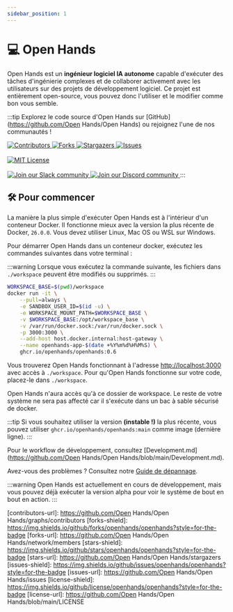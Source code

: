 ```yaml
---
sidebar_position: 1
---
```


# 💻 Open Hands

Open Hands est un **ingénieur logiciel IA autonome** capable d'exécuter des tâches d'ingénierie complexes et de collaborer activement avec les utilisateurs sur des projets de développement logiciel.
Ce projet est entièrement open-source, vous pouvez donc l'utiliser et le modifier comme bon vous semble.

:::tip
Explorez le code source d'Open Hands sur [GitHub](https://github.com/Open Hands/Open Hands) ou rejoignez l'une de nos communautés !

<a href="https://github.com/Open Hands/Open Hands/graphs/contributors">
  <img
    src="https://img.shields.io/github/contributors/openhands/openhands?style=for-the-badge"
    alt="Contributors"
  />
</a>
<a href="https://github.com/Open Hands/Open Hands/network/members">
  <img
    src="https://img.shields.io/github/forks/openhands/openhands?style=for-the-badge"
    alt="Forks"
  />
</a>
<a href="https://github.com/Open Hands/Open Hands/stargazers">
  <img
    src="https://img.shields.io/github/stars/openhands/openhands?style=for-the-badge"
    alt="Stargazers"
  />
</a>
<a href="https://github.com/Open Hands/Open Hands/issues">
  <img
    src="https://img.shields.io/github/issues/openhands/openhands?style=for-the-badge"
    alt="Issues"
  />
</a>
<br></br>
<a href="https://github.com/Open Hands/Open Hands/blob/main/LICENSE">
  <img
    src="https://img.shields.io/github/license/openhands/openhands?style=for-the-badge"
    alt="MIT License"
  />
</a>
<br></br>
<a href="https://join.slack.com/t/openhands/shared_invite/zt-2ngejmfw6-9gW4APWOC9XUp1n~SiQ6iw">
  <img
    src="https://img.shields.io/badge/Slack-Join%20Us-red?logo=slack&logoColor=white&style=for-the-badge"
    alt="Join our Slack community"
  />
</a>
<a href="https://discord.gg/ESHStjSjD4">
  <img
    src="https://img.shields.io/badge/Discord-Join%20Us-purple?logo=discord&logoColor=white&style=for-the-badge"
    alt="Join our Discord community"
  />
</a>
:::

## 🛠️ Pour commencer

La manière la plus simple d'exécuter Open Hands est à l'intérieur d'un conteneur Docker. Il fonctionne mieux avec la version la plus récente de Docker, `26.0.0`.
Vous devez utiliser Linux, Mac OS ou WSL sur Windows.

Pour démarrer Open Hands dans un conteneur docker, exécutez les commandes suivantes dans votre terminal :

:::warning
Lorsque vous exécutez la commande suivante, les fichiers dans `./workspace` peuvent être modifiés ou supprimés.
:::

```bash
WORKSPACE_BASE=$(pwd)/workspace
docker run -it \
    --pull=always \
    -e SANDBOX_USER_ID=$(id -u) \
    -e WORKSPACE_MOUNT_PATH=$WORKSPACE_BASE \
    -v $WORKSPACE_BASE:/opt/workspace_base \
    -v /var/run/docker.sock:/var/run/docker.sock \
    -p 3000:3000 \
    --add-host host.docker.internal:host-gateway \
    --name openhands-app-$(date +%Y%m%d%H%M%S) \
    ghcr.io/openhands/openhands:0.6
```

Vous trouverez Open Hands fonctionnant à l'adresse [http://localhost:3000](http://localhost:3000) avec accès à `./workspace`. Pour qu'Open Hands fonctionne sur votre code, placez-le dans `./workspace`.

Open Hands n'aura accès qu'à ce dossier de workspace. Le reste de votre système ne sera pas affecté car il s'exécute dans un bac à sable sécurisé de docker.

:::tip
Si vous souhaitez utiliser la version **(instable !)** la plus récente, vous pouvez utiliser `ghcr.io/openhands/openhands:main` comme image (dernière ligne).
:::

Pour le workflow de développement, consultez [Development.md](https://github.com/Open Hands/Open Hands/blob/main/Development.md).

Avez-vous des problèmes ? Consultez notre [Guide de dépannage](https://docs.all-hands.dev/modules/usage/troubleshooting).

:::warning
Open Hands est actuellement en cours de développement, mais vous pouvez déjà exécuter la version alpha pour voir le système de bout en bout en action.
:::

[contributors-shield]: https://img.shields.io/github/contributors/openhands/openhands?style=for-the-badge
[contributors-url]: https://github.com/Open Hands/Open Hands/graphs/contributors
[forks-shield]: https://img.shields.io/github/forks/openhands/openhands?style=for-the-badge
[forks-url]: https://github.com/Open Hands/Open Hands/network/members
[stars-shield]: https://img.shields.io/github/stars/openhands/openhands?style=for-the-badge
[stars-url]: https://github.com/Open Hands/Open Hands/stargazers
[issues-shield]: https://img.shields.io/github/issues/openhands/openhands?style=for-the-badge
[issues-url]: https://github.com/Open Hands/Open Hands/issues
[license-shield]: https://img.shields.io/github/license/openhands/openhands?style=for-the-badge
[license-url]: https://github.com/Open Hands/Open Hands/blob/main/LICENSE
